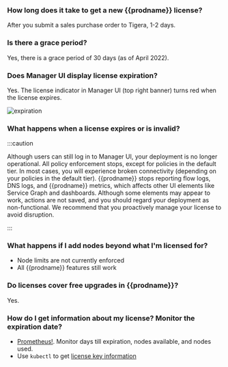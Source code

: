 ### How long does it take to get a new {{prodname}} license?

After you submit a sales purchase order to Tigera, 1-2 days.

### Is there a grace period?

Yes, there is a grace period of 30 days (as of April 2022).

### Does Manager UI display license expiration?

Yes. The license indicator in Manager UI (top right banner) turns red when the license expires.

![expiration](/img/calico-enterprise/3.15/expiration.png)

### What happens when a license expires or is invalid?

:::caution

Although users can still log in to Manager UI, your deployment is no longer operational. All policy enforcement stops, except for policies in the default tier. In most cases, you will experience broken connectivity (depending on your policies in the default tier). {{prodname}} stops reporting flow logs, DNS logs, and {{prodname}} metrics, which affects other UI elements like Service Graph and dashboards. Although some elements may appear to work, actions are not saved, and you should regard your deployment as non-functional. We recommend that you proactively manage your license to avoid disruption.

:::

### What happens if I add nodes beyond what I'm licensed for?

- Node limits are not currently enforced
- All {{prodname}} features still work

### Do licenses cover free upgrades in {{prodname}}?

Yes.

### How do I get information about my license? Monitor the expiration date?

- [Prometheus!](../../operations/monitor/metrics/license-agent.mdx). Monitor days till expiration, nodes available, and nodes used.
- Use `kubectl` to get [license key information](../../reference/resources/licensekey.mdx#viewing-information-about-your-license-key)
